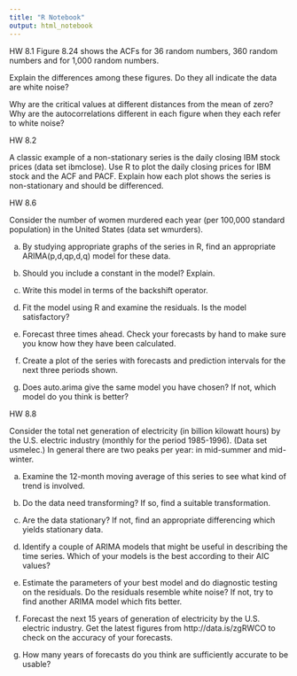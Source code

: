 ```yaml
---
title: "R Notebook"
output: html_notebook
---
```


HW  8.1
Figure 8.24 shows the ACFs for 36 random numbers, 360 random numbers and for 1,000 random numbers.

Explain the differences among these figures. Do they all indicate the data are white noise?

Why are the critical values at different distances from the mean of zero? Why are the autocorrelations different in each figure when they each refer to white noise?


HW  8.2

A classic example of a non-stationary series is the daily closing IBM stock prices (data set ibmclose). Use R to plot the daily closing prices for IBM stock and the ACF and PACF. Explain how each plot shows the series is non-stationary and should be differenced.

HW  8.6 

Consider the number of women murdered each year (per 100,000 standard population) in the United States (data set wmurders).

a. By studying appropriate graphs of the series in R, find an appropriate ARIMA(p,d,qp,d,q) model for these data.

b. Should you include a constant in the model? Explain.

c. Write this model in terms of the backshift operator.

d. Fit the model using R and examine the residuals. Is the model satisfactory?

e. Forecast three times ahead. Check your forecasts by hand to make sure you know how they have been calculated.

f. Create a plot of the series with forecasts and prediction intervals for the next three periods shown.

g. Does auto.arima give the same model you have chosen? If not, which model do you think is better?

HW  8.8

Consider the total net generation of electricity (in billion kilowatt hours) by the U.S. electric industry (monthly for the period 1985-1996). (Data set usmelec.) In general there are two peaks per year: in mid-summer and mid-winter.

a. Examine the 12-month moving average of this series to see what kind of trend is involved.

b. Do the data need transforming? If so, find a suitable transformation.

c. Are the data stationary? If not, find an appropriate differencing which yields stationary data.

d. Identify a couple of ARIMA models that might be useful in describing the time series. Which of your models is the best according to their AIC values?

e. Estimate the parameters of your best model and do diagnostic testing on the residuals. Do the residuals resemble white noise? If not, try to find another ARIMA model which fits better.

f. Forecast the next 15 years of generation of electricity by the U.S. electric industry. Get the latest figures from http://data.is/zgRWCO to check on the accuracy of your forecasts.

g. How many years of forecasts do you think are sufficiently accurate to be usable?
